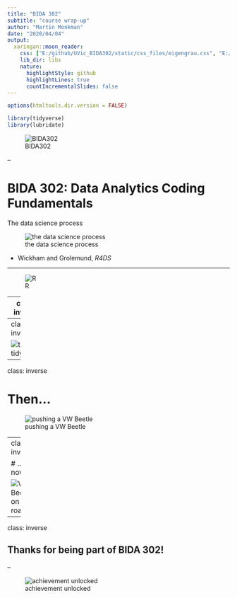 ```yaml
---
title: "BIDA 302"
subtitle: "course wrap-up"
author: "Martin Monkman"
date: "2020/04/04"
output:
  xaringan::moon_reader:
    css: ["E:/github/UVic_BIDA302/static/css_files/eigengrau.css", "E:/github/UVic_BIDA302/static/css_files/eigengrau-fonts.css"]    
    lib_dir: libs
    nature:
      highlightStyle: github
      highlightLines: true
      countIncrementalSlides: false
---
```



```r
options(htmltools.dir.version = FALSE)

library(tidyverse)
library(lubridate)
```


![BIDA302](E:/github/UVic_BIDA302/static/img/BIDA302_hex_400.jpg)


--

# BIDA 302: Data Analytics Coding Fundamentals

The data science process

![the data science process](E:/github/UVic_BIDA302/static/img/data-science.png)

- Wickham and Grolemund, _R4DS_



---

![R](E:/github/UVic_BIDA302/static/img/R.jpg)

---
class: inverse

![RStudio](E:/github/UVic_BIDA302/static/img/RStudio_400.png)

---
class: inverse

![the tidyverse](E:/github/UVic_BIDA302/static/img/tidyverse_400.png)


---
class: inverse


# Then...

![pushing a VW Beetle](E:/github/UVic_BIDA302/static/img/main-bugpush-1810151019.jpg)


---
class: inverse


# ...now

![VW Beetle on the road](E:/github/UVic_BIDA302/static/img/VW_ontheroad.jpg)



---

class: inverse

## Thanks for being part of BIDA 302!


--

![achievement unlocked](E:/github/UVic_BIDA302/static/img/achievement_unlocked.jpg)



